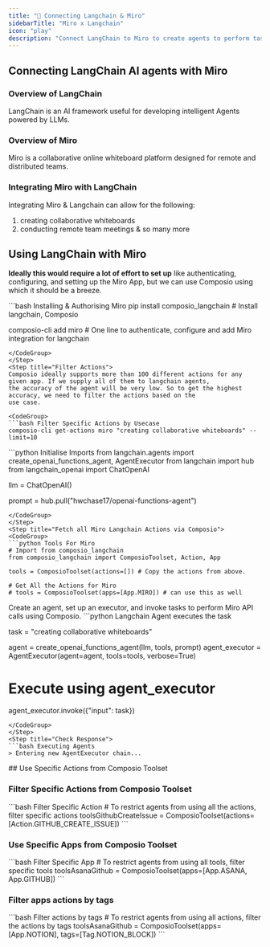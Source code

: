 ```yaml
---
title: "🚀 Connecting Langchain & Miro"
sidebarTitle: "Miro x Langchain"
icon: "play"
description: "Connect LangChain to Miro to create agents to perform tasks using natural language"
---
```


## Connecting LangChain AI agents with Miro

### Overview of LangChain

LangChain is an AI framework useful for developing intelligent Agents powered by LLMs.

### Overview of Miro

Miro is a collaborative online whiteboard platform designed for remote and distributed teams.

### Integrating Miro with LangChain

Integrating Miro & Langchain can allow for the following:

1. creating collaborative whiteboards
2. conducting remote team meetings
& so many more

## Using LangChain with Miro

<Steps>
<Step title="Setting Up the Environment">

**Ideally this would require a lot of effort to set up** like authenticating, configuring, and setting up the Miro App, but we can use Composio using which it should be a breeze.

<CodeGroup>
```bash Installing & Authorising Miro
pip install composio_langchain # Install langchain, Composio 

composio-cli add miro # One line to authenticate, configure and add Miro integration for langchain
```
</CodeGroup>
</Step>
<Step title="Filter Actions">
Composio ideally supports more than 100 different actions for any given app. If we supply all of them to langchain agents, 
the accuracy of the agent will be very low. So to get the highest accuracy, we need to filter the actions based on the 
use case.

<CodeGroup>
```bash Filter Specific Actions by Usecase
composio-cli get-actions miro "creating collaborative whiteboards" --limit=10
```
</CodeGroup>

</Step>
<Step title="Import Base Packages">

<CodeGroup>
```python Initialise Imports
from langchain.agents import create_openai_functions_agent, AgentExecutor
from langchain import hub
from langchain_openai import ChatOpenAI


llm = ChatOpenAI()

prompt = hub.pull("hwchase17/openai-functions-agent")
```
</CodeGroup>
</Step>
<Step title="Fetch all Miro Langchain Actions via Composio">
<CodeGroup>
```python Tools For Miro
# Import from composio_langchain
from composio_langchain import ComposioToolset, Action, App

tools = ComposioToolset(actions=[]) # Copy the actions from above. 

# Get All the Actions for Miro
# tools = ComposioToolset(apps=[App.MIRO]) # can use this as well
```
</CodeGroup>
</Step>
<Step title="Execute the Agent">
Create an agent, set up an executor, and invoke tasks to perform Miro API calls using Composio. 
<CodeGroup>
```python Langchain Agent executes the task

task = "creating collaborative whiteboards"

agent = create_openai_functions_agent(llm, tools, prompt)
agent_executor = AgentExecutor(agent=agent, tools=tools, verbose=True)

# Execute using agent_executor
agent_executor.invoke({"input": task})
```
</CodeGroup>
</Step>
<Step title="Check Response">
```bash Executing Agents
> Entering new AgentExecutor chain...
```
</Step>
</Steps>
## Use Specific Actions from Composio Toolset

### Filter Specific Actions from Composio Toolset

<CodeGroup>
```bash Filter Specific Action
# To restrict agents from using all the actions, filter specific actions
toolsGithubCreateIssue = ComposioToolset(actions=[Action.GITHUB_CREATE_ISSUE])
```
</CodeGroup>

### Use Specific Apps from Composio Toolset
<CodeGroup>
```bash Filter Specific App
# To restrict agents from using all tools, filter specific tools
toolsAsanaGithub = ComposioToolset(apps=[App.ASANA, App.GITHUB])
```
</CodeGroup>

### Filter apps actions by tags 
<CodeGroup>
```bash Filter actions by tags
# To restrict agents from using all actions, filter the actions by tags
toolsAsanaGithub = ComposioToolset(apps=[App.NOTION], tags=[Tag.NOTION_BLOCK])
```
</CodeGroup>

